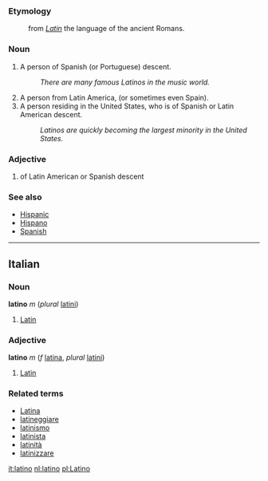=== Etymology ===
: from ''[[Latin]]'' the language of the ancient Romans.

===Noun=== 
# A person of Spanish (or Portuguese) descent.
#:''There are many famous Latinos in the music world.''
# A person from Latin America, (or sometimes even Spain).
# A person residing in the United States, who is of Spanish or Latin American descent.
#:''Latinos are quickly becoming the largest minority in the United States.''

===Adjective=== 
# of Latin American or Spanish descent 

===See also===
* [[Hispanic]]
* [[Hispano]]
* [[Spanish]]
----

==Italian==
===Noun===
'''latino''' ''m'' (''plural'' [[latini]])

# [[Latin]]

===Adjective===
'''latino''' ''m'' (''f'' [[latina]], ''plural'' [[latini]])

# [[Latin]]

===Related terms===
*[[Latina]]
*[[latineggiare]]
*[[latinismo]]
*[[latinista]]
*[[latinità]]
*[[latinizzare]]

[[it:latino]]
[[nl:latino]]
[[pl:Latino]]